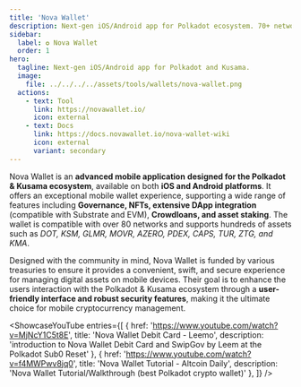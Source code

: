 ```yaml
---
title: 'Nova Wallet'
description: Next-gen iOS/Android app for Polkadot ecosystem. 70+ networks. Amazing UX/UI. Secure & Open source.
sidebar:
  label: ✪ Nova Wallet
  order: 1
hero:
  tagline: Next-gen iOS/Android app for Polkadot and Kusama.
  image: 
    file: ../../../../assets/tools/wallets/nova-wallet.png
  actions:
    - text: Tool
      link: https://novawallet.io/
      icon: external
    - text: Docs
      link: https://docs.novawallet.io/nova-wallet-wiki
      icon: external
      variant: secondary
---
```




Nova Wallet is an **advanced mobile application** **designed for the Polkadot &amp; Kusama ecosystem**, available on both **iOS and Android platforms**. It offers an exceptional mobile wallet experience, supporting a wide range of features including **Governance, NFTs, extensive DApp integration** (compatible with Substrate and EVM), **Crowdloans, and asset staking**. The wallet is compatible with over 80 networks and supports hundreds of assets such as *DOT, KSM, GLMR, MOVR, AZERO, PDEX, CAPS, TUR, ZTG, and KMA*.

Designed with the community in mind, Nova Wallet is funded by various treasuries to ensure it provides a convenient, swift, and secure experience for managing digital assets on mobile devices. Their goal is to enhance the users interaction with the Polkadot &amp; Kusama ecosystem through a **user-friendly interface and robust security features**, making it the ultimate choice for mobile cryptocurrency management.

<ShowcaseYouTube
  entries={[
    {
      href: 'https://www.youtube.com/watch?v=MjNcY1C5t8E',
      title: 'Nova Wallet Debit Card - Leemo',
      description: 'introduction to Nova Wallet Debit Card and SwipGov by Leem at the Polkadot Sub0 Reset'
    },
        {
      href: 'https://www.youtube.com/watch?v=f4MWPwv8jq0',
      title: 'Nova Wallet Tutorial - Altcoin Daily',
      description: 'Nova Wallet Tutorial/Walkthrough (best Polkadot crypto wallet)'
    },
  ]} />
